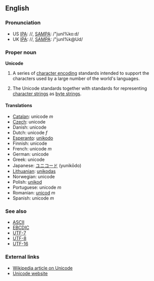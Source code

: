==English==

===Pronunciation===
*US [[w:IPA|IPA]]: /{{IPAchar|ˈjunɪˌkoːd}}/, [[w:SAMPA|SAMPA]]: /"junI%ko:d/
*UK [[w:IPA|IPA]]: /{{IPAchar|ˈjunɪˌkəʊd}}/, [[w:SAMPA|SAMPA]]: /"junI%k@Ud/

===Proper noun===
'''Unicode'''

# {{computing}} A series of [[character encoding]] standards intended to support the characters used by a large number of the world's languages.
# {{computing}} The Unicode standards together with standards for representing [[character strings]] as [[byte strings]].

====Translations====
*[[Catalan]]: unicode ''m''
*[[Czech]]: unicode
*Danish: unicode
*Dutch: unicode ''f''
*[[Esperanto]]: [[unikodo]]
*Finnish: unicode
*French: unicode ''m''
*German: unicode
*Greek: unicode
*Japanese: [[ユニコード]] (yunikōdo)
*[[Lithuanian]]: [[unikodas]]
*Norwegian: unicode
*Polish: [[unikod]]
*Portuguese: unicode ''m''
*Romanian: [[unicod]] ''m''
*Spanish: unicode ''m''

===See also===
*[[ASCII]]
*[[EBCDIC]]
*[[UTF-7]]
*[[UTF-8]]
*[[UTF-16]]

===External links===
*[[w:Unicode|Wikipedia article on Unicode]]
*[http://www.unicode.org Unicode website]